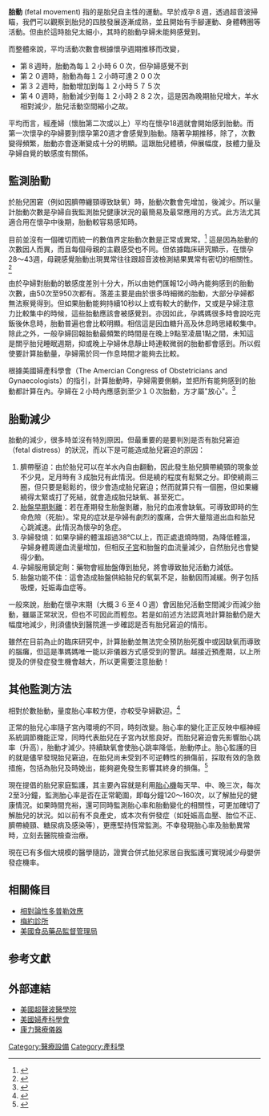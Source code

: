 {{medical}}

'''胎動''' (fetal movement) 指的是胎兒自主性的運動。早於成孕８週，透過超音波掃瞄，我們可以觀察到胎兒的四肢發展逐漸成熟，並且開始有手腳運動、身體轉圈等活動。但由於這時胎兒太細小，其時的胎動孕婦未能夠感覺到。

而整體來說，平均活動次數會根據懷孕週期推移而改變，
* 第８週時，胎動為每１２小時６０次，但孕婦感覺不到
* 第２０週時，胎動為每１２小時可達２００次
* 第３２週時，胎動增加到每１２小時５７５次
* 第４０週時，胎動減少到每１２小時２８２次，這是因為晚期胎兒增大，羊水相對減少，胎兒活動空間縮小之故。

平均而言，經產婦（懷胎第二次或以上）平均在懷孕18週就會開始感到胎動。而第一次懷孕的孕婦要到懷孕第20週才會感覺到胎動。隨著孕期推移，除了，次數變得頻繁，胎動亦會逐漸變成十分的明顯。這跟胎兒體積，伸展幅度，肢體力量及孕婦自覺的敏感度有關係。

== 監測胎動 ==
於胎兒困窘（例如因臍帶纏頸導致缺氧）時，胎動次數會先增加，後減少。所以量計胎動次數是孕婦自我監測胎兒健康狀況的最簡易及最常應用的方式。此方法尤其適合用在懷孕中後期，胎動較容易感知時。

目前並沒有一個確切而統一的數值界定胎動次數是正常或異常。<ref>{{cite web | url = http://informahealthcare.com/doi/abs/10.1080/01443610801912618 | title = Methods of fetal movement counting and the detection of fetal compromise | accessdate = 2011-09-26 | publisher = Journal of Obstetrics & Gynaecology | language = En }}{{Dead link|date=2018年6月 |bot=InternetArchiveBot |fix-attempted=no }}</ref> 這是因為胎動的次數因人而異，而且每個母親的主觀感受也不同。但依據臨床研究顯示，在懷孕28～43週，母親感覺胎動出現異常往往跟超音波檢測結果異常有密切的相關性。 <ref>{{cite web | url = http://www.ncbi.nlm.nih.gov/pmc/articles/PMC1874736/?tool=pubmed | title = Counting active movements of the fetus: could it be useful? | accessdate = 2011-09-26 | publisher =X. De Muylder | language = En}}</ref>

由於孕婦對胎動的敏感度差別十分大，所以由她們匯報12小時內能夠感到的胎動次數，由50次至950次都有。落差主要是由於很多時細微的胎動，大部分孕婦都無法察覺得到。但如果胎動能夠持續10秒以上或有較大的動作，又或是孕婦注意力比較集中的時候，這些胎動應該會被感覺到。亦因如此，孕媽媽很多時會說吃完飯後休息時，胎動普遍也會比較明顯。相信這是因血糖升高及休息時思緒較集中。除此之外，一般孕婦回報胎動最頻繁的時間是在晚上9點至凌晨1點之間，未知這是關乎胎兒睡眠週期，抑或晚上孕婦休息靜止時連較微弱的胎動都會感到。所以假使要計算胎動量，孕婦需於同一作息時間才能夠去比較。

根據美國婦產科學會（The Amercian Congress of Obstetricians and Gynaecologists）的指引，計算胎動時，孕婦需要側躺，並把所有能夠感到的胎動都計算在內。孕婦在２小時內應感到至少１０次胎動，方才屬"放心"。<ref>{{cite web | url = http://www.acog.org/publications/faq/faq098.cfm#5 | title = Frequently asked questions FAQ098 Pregnancy | accessdate = 2011-09-26 | publisher =Canadian Medical Association加拿大醫學會 | language = En}}</ref>

== 胎動減少 ==
胎動的減少，很多時並沒有特別原因。但最重要的是要判別是否有胎兒窘迫（fetal distress）的狀況，而以下是可能造成胎兒窘迫的原因：

# 臍帶壓迫：由於胎兒可以在羊水內自由翻動，因此發生胎兒臍帶繞頸的現象並不少見，足月時有３成胎兒有此情況。但是繞的程度有鬆緊之分。即使繞兩三圈，但只要是鬆鬆的，很少會造成胎兒窘迫；然而就算只有一個圈，但如果纏繞得太緊或打了死結，就會造成胎兒缺氧、甚至死亡。
# [[胎盤早期剝離|胎盤早期剝離]]：若在產期發生胎盤剝離，胎兒的血液會缺氧。可導致即時的生命危險（死胎）。常見的症狀是孕婦有劇烈的腹痛，合併大量陰道出血和胎兒心跳減速。此情況為懷孕的急症。
# 孕婦發燒：如果孕婦的體溫超過38℃以上，而正處退燒時間，為降低體溫，孕婦身體周邊血流量增加，但相反[[子宮|子宮]]和胎盤的血流量減少，自然胎兒也會變得少動。
# 孕婦服用鎮定劑：藥物會經胎盤傳到胎兒，將會導致胎兒活動力減低。
# 胎盤功能不佳：這會造成胎盤供給胎兒的氧氣不足，胎動因而減緩。例子包括吸煙，妊娠毒血症等。

一般來說，胎動在懷孕末期（大概３６至４０週）會因胎兒活動空間減少而減少胎動，雖屬正常狀況，但也不可因此而輕忽。若是如前述方法認真地計算胎動仍是大幅度地減少，則須儘快到醫院進一步確認是否有胎兒窘迫的情形。

雖然在目前為止的臨床研究中，計算胎動並無法完全預防胎死腹中或因缺氧而導致的腦癱，但這是準媽媽唯一能以非儀器方式感受到的警訊。越接近預產期，以上所提及的併發症發生機會越大，所以更需要注意胎動！

== 其他監測方法 ==

相對於數胎動，量度胎心率較方便，亦較受孕婦歡迎。<ref>{{cite web | url = http://www.ncbi.nlm.nih.gov/pubmed/12411023 | title = Clinical application of the expert type terminal of remote electronic fetal heart rate home monitoring system | accessdate = 2011-02-26 | publisher =美國國家醫學圖書館 | language = En}}</ref>

正常的胎兒心率隨子宮內環境的不同，時刻改變。胎心率的變化正正反映中樞神經系統調節機能正常，同時代表胎兒在子宮內狀態良好。而胎兒窘迫會先影響胎心跳率（升高），胎動才減少。持續缺氧會使胎心跳率降低，胎動停止。胎心監護的目的就是儘早發現胎兒窘迫，在胎兒尚未受到不可逆轉性的損傷前，採取有效的急救措施，包括為胎兒及時娩出，能夠避免發生影響其終身的損傷。<ref>{{cite web | url = http://www.ncbi.nlm.nih.gov/pubmed/12411021 | title = Value of long-distance fetal heart rate monitoring on the pre-partum health care of the pregnant woman with umbilical cord loops | accessdate = 2011-02-26 | publisher =美國國家醫學圖書館 | language = En}}</ref>

現在提倡的胎兒家庭監護，其主要內容就是利用[[胎心機|胎心機]]每天早、中、晚三次，每次2至3分鐘，監測胎心率是否在正常範圍，即每分鐘120～160次，以了解胎兒的健康情況。如果時間充裕，還可同時監測胎心率和胎動變化的相關性，可更加確切了解胎兒的狀況。如以前有不良產史，或本次有併發症（如妊娠高血壓、胎位不正、臍帶繞頸、糖尿病及感染等），更應堅持恆常監測。不幸發現胎心率及胎動異常時，立刻去醫院檢查治療。

現在已有多個大規模的醫學隨訪，證實合併式胎兒家居自我監護可實現減少母嬰併發症機率。

== 相關條目 ==
* [[相對論性多普勒效應|相對論性多普勒效應]]
* [[梅約診所|梅約診所]]
* [[美國食品藥品監督管理局|美國食品藥品監督管理局]]

==参考文獻==
{{Reflist}}

==外部連結==
{{commons}}
* [http://www.aium.org/ 美國超聲波醫學院] {{Wayback|url=http://www.aium.org/ |date=20190404090735 }}
* [http://www.acog.org/ 美國婦產科學會] {{Wayback|url=http://www.acog.org/ |date=20150514032904 }}
* [http://doppler.holisticphysio.com/ 康力醫療儀器]

[[Category:醫療設備|Category:醫療設備]]
[[Category:產科學|Category:產科學]]
